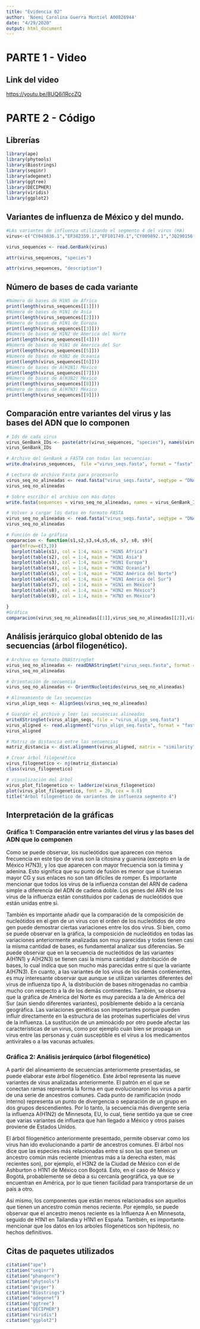 ---
title: "Evidencia 02"
author: 'Noemi Carolina Guerra Montiel A00826944'
date: "4/29/2020"
output: html_document
---
# PARTE 1 - Video

## Link del video
<https://youtu.be/8UQ6i1RccZQ>

# PARTE 2 - Código

## Librerías
```{r}
library(ape)
library(phytools)
library(Biostrings)
library(seqinr)
library(adegenet)
library(ggtree)
library(DECIPHER)
library(viridis)
library(ggplot2)
```

## Variantes de influenza de México y del mundo.
```{r}
#LAs variantes de influenza utilizando el segmento 4 del virus (HA)
virus<-c("CY049836.1","EF382359.1","EF101749.1","CY009892.1","JQ290156.1","CY002954.1","CY050198.1","KT889237.1","CY125728.1")

virus_sequences <- read.GenBank(virus)
```
```{r}
attr(virus_sequences, "species")
```
```{r}
attr(virus_sequences, "description")
```


## Número de bases de cada variante
```{r}
#Número de bases de H1N5 de África
print(length(virus_sequences[[1]]))
#Número de bases de H1N1 de Asia
print(length(virus_sequences[[2]]))
#Número de bases de H1N1 de Europa
print(length(virus_sequences[[3]]))
#Número de bases de H1N2 de Ámerica del Norte
print(length(virus_sequences[[4]]))
#Número de bases de H1N1 de Ámerica del Sur
print(length(virus_sequences[[5]]))
#Número de bases de H3N2 de Oceanía
print(length(virus_sequences[[6]]))
#Número de bases de A(H1N1) México
print(length(virus_sequences[[7]]))
#Número de bases de A(H3N2) México
print(length(virus_sequences[[8]]))
#Número de bases de A(H7N3) México
print(length(virus_sequences[[9]]))
```

## Comparación entre variantes del virus y las bases del ADN que lo componen

```{r}
# Ids de cada virus
virus_GenBank_IDs <- paste(attr(virus_sequences, "species"), names(virus_sequences), sep ="_HA_") 
virus_GenBank_IDs
```

```{r}
# Archivo del GenBank a FASTA con todas las secuencias:
write.dna(virus_sequences,  file ="virus_seqs.fasta", format = "fasta", append = FALSE)
```

```{r}
# Lectura de archivo Fasta para procesarlo
virus_seq_no_alineadas <- read.fasta("virus_seqs.fasta", seqtype = "DNA", as.string = TRUE, forceDNAtolower = FALSE)
virus_seq_no_alineadas
```

```{r}
# Sobre escribir el archivo con más datos
write.fasta(sequences = virus_seq_no_alineadas, names = virus_GenBank_IDs, nbchar = 10, file.out = "virus_seqs.fasta")
```

```{r}
# Volver a cargar los datos en formato FASTA
virus_seq_no_alineadas <- read.fasta("virus_seqs.fasta", seqtype = "DNA", as.string = FALSE, forceDNAtolower = FALSE)
virus_seq_no_alineadas
```

```{r}
# Función de la gráfica
comparacion <- function(s1,s2,s3,s4,s5,s6, s7, s8, s9){
  par(mfrow=c(3,3))
  barplot(table(s1), col = 1:4, main = "H1N5 África")
  barplot(table(s2), col = 1:4, main = "H1N1 Asia")
  barplot(table(s3), col = 1:4, main = "H1N1 Europa")
  barplot(table(s4), col = 1:4, main = "H3N2 Oceanía")
  barplot(table(s5), col = 1:4, main = "H1N2 América del Norte")
  barplot(table(s6), col = 1:4, main = "H1N1 América del Sur")
  barplot(table(s7), col = 1:4, main = "H1N1 en México")
  barplot(table(s8), col = 1:4, main = "H3N2 en México")
  barplot(table(s9), col = 1:4, main = "H7N3 en México")
  
}
#Gráfica 
comparacion(virus_seq_no_alineadas[[1]],virus_seq_no_alineadas[[2]],virus_seq_no_alineadas[[3]],virus_seq_no_alineadas[[4]],virus_seq_no_alineadas[[5]],virus_seq_no_alineadas[[6]],virus_seq_no_alineadas[[7]],virus_seq_no_alineadas[[8]],virus_seq_no_alineadas[[9]])
```


## Análisis jerárquico global obtenido de las secuencias (árbol filogenético).

```{r}
# Archivo en formato DNAStringSet
virus_seq_no_alineadas <- readDNAStringSet("virus_seqs.fasta", format = "fasta")
virus_seq_no_alineadas
```

```{r}
# Orientación de secuencia
virus_seq_no_alineadas <- OrientNucleotides(virus_seq_no_alineadas)
```

```{r}
# Alineamiento de las secuencias
virus_align_seqs <- AlignSeqs(virus_seq_no_alineadas)
```

```{r}
# Guardar el archivo y leer las secuencias alineadas
writeXStringSet(virus_align_seqs, file = "virus_align_seq.fasta")
virus_aligned <- read.alignment("virus_align_seq.fasta", format = "fasta") 
virus_aligned

```

```{r}
# Matriz de distancia entre las secuencias
matriz_distancia <- dist.alignment(virus_aligned, matrix = "similarity")
```

```{r}
# Crear árbol filogenético
virus_filogenetico <- nj(matriz_distancia)
class(virus_filogenetico)
```

```{r}
# visualización del árbol
virus_plot_filogenetico <- ladderize(virus_filogenetico)
plot(virus_plot_filogenetico, font = 20, cex = 0.8)
title("Arbol filogenético de variantes de influenza segmento 4")
```

## Interpretación de la gráficas
### Gráfica 1: Comparación entre variantes del virus y las bases del ADN que lo componen
Como se puede observar, los nucleótidos que aparecen con menos frecuencia en este tipo de virus son la citosina y guanina (excepto en la de México H7N3), y los que aparecen con mayor frecuencia son la timina y adenina. Esto significa que su punto de fusión es menor que si tuvieran mayor CG y sus enlaces no son tan difíciles de romper. Es importante mencionar que todos los virus de la influenza constan del ARN de cadena simple a diferencia del ADN de cadena doble. Los genes del ARN de los virus de la influenza están constituidos por cadenas de nucleótidos que están unidas entre si.

También es importante añadir que la comparación de la composición de nucleótidos en el gen de un virus con el orden de los nucleótidos de otro gen puede demostrar ciertas variaciones entre los dos virus. Si bien, como se puede observar en la gráfica, la composición de nucleótidos en todas las variaciones anteriormente analizadas son muy parecidas y todas tienen casi la misma cantidad de bases, es fundamental analizar sus diferencias. Se puede observar que en la secuencia de nucleótidos de las variantes A(H1N1) y A(H2N3) se tienen casi la misma cantidad y distribución de bases, lo cual indica que son mucho más parecidas entre sí que la variante A(H7N3). En cuanto, a las variantes de los virus de los demás contienentes, es muy interesante observar que aunque se utilizan variantes diferentes del virus de influenza tipo A, la distribución de bases nitrogenadas no cambia mucho con respecto a la de los demás continentes. También, se observa que la gráfica de América del Norte es muy parecida a la de América del Sur (aún siendo diferentes variantes), posiblemente debido a la cercanía geográfica. Las variaciones genéticas son importantes porque pueden influir directamente en la estructura de las proteínas superficiales del virus de la influenza. La sustitución de un aminoácido por otro puede afectar las características de un virus, como por ejemplo cuán bien se propaga un virus entre las personas y cuán susceptible es el virus a los medicamentos antivirales o a las vacunas actuales.

### Gráfica 2: Análisis jerárquico (árbol filogenético)
A partir del alineamiento de secuencias anteriormente presentadas, se puede elaborar este árbol filogenético. Este árbol representa las nueve variantes de virus analizadas anteriormente. El patrón en el que se conectan ramas representa la forma en que evolucionaron los virus a partir de una serie de ancestros comunes. Cada punto de ramificación (nodo interno) representa un punto de divergencia o separación de un grupo en dos grupos descendientes. Por lo tanto, la secuencia más divergente sería la influenza A(H1N2) de Minnesota, EU, lo cual, tiene sentido ya que se cree que varias variantes de influeza que han llegado a México y otros países proviene de Estados Unidos. 

El árbol filogenético anteriormente presentado, permite observar como los virus han ido evolucionando a partir de ancestros comunes. El árbol nos dice que las especies más relacionadas entre sí son las que tienen un ancestro común más reciente (mientras más a la derecha esten, más recientes son), por ejemplo, el H3N2 de la Ciudad de México con el de Ashburton o H1N1 de México con Bogotá. Esto, en el caso de México y Bogotá, probablemente se deba a su cercanía geográfica, ya que se encuentran en América, por lo que tienen facilidad para transportarse de un país a otro.

Así mismo, los componentes que están menos relacionados son aquellos que tienen un ancestro común menos reciente. Por ejemplo,  se puede observar que el ancestro menos reciente es la Influenza A en Minnesota, seguido de H1N1 en Tailandia y H1N1 en España. También, es importante mencionar que los datos en los arboles filogenéticos son hipótesis, no hechos definitivos.

## Citas de paquetes utilizados
```{r}
citation("ape")
citation("seqinr")
citation("phangorn")
citation("phytools")
citation("geiger")
citation("Biostrings")
citation("adegenet")
citation("ggtree")
citation("DECIPHER")
citation("viridis")
citation("ggplot2")

```